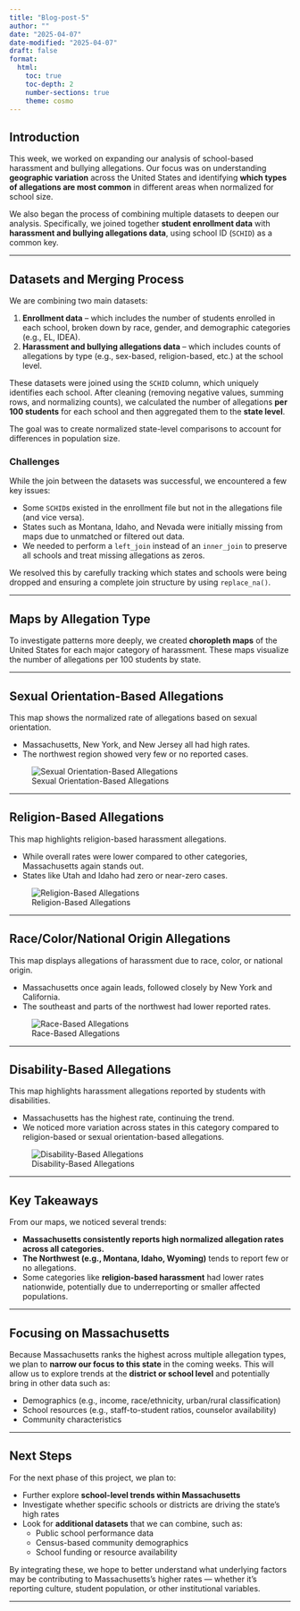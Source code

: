```yaml
---
title: "Blog-post-5"
author: ""
date: "2025-04-07"
date-modified: "2025-04-07"
draft: false
format:
  html:
    toc: true
    toc-depth: 2
    number-sections: true
    theme: cosmo
---
```


## Introduction

This week, we worked on expanding our analysis of school-based harassment and bullying allegations. Our focus was on understanding **geographic variation** across the United States and identifying **which types of allegations are most common** in different areas when normalized for school size.

We also began the process of combining multiple datasets to deepen our analysis. Specifically, we joined together **student enrollment data** with **harassment and bullying allegations data**, using school ID (`SCHID`) as a common key.

---

## Datasets and Merging Process

We are combining two main datasets:

1. **Enrollment data** – which includes the number of students enrolled in each school, broken down by race, gender, and demographic categories (e.g., EL, IDEA).
2. **Harassment and bullying allegations data** – which includes counts of allegations by type (e.g., sex-based, religion-based, etc.) at the school level.

These datasets were joined using the `SCHID` column, which uniquely identifies each school. After cleaning (removing negative values, summing rows, and normalizing counts), we calculated the number of allegations **per 100 students** for each school and then aggregated them to the **state level**.

The goal was to create normalized state-level comparisons to account for differences in population size.

### Challenges

While the join between the datasets was successful, we encountered a few key issues:

- Some `SCHID`s existed in the enrollment file but not in the allegations file (and vice versa).
- States such as Montana, Idaho, and Nevada were initially missing from maps due to unmatched or filtered out data.
- We needed to perform a `left_join` instead of an `inner_join` to preserve all schools and treat missing allegations as zeros.

We resolved this by carefully tracking which states and schools were being dropped and ensuring a complete join structure by using `replace_na()`.

---

## Maps by Allegation Type

To investigate patterns more deeply, we created **choropleth maps** of the United States for each major category of harassment. These maps visualize the number of allegations per 100 students by state.

---

## Sexual Orientation-Based Allegations

This map shows the normalized rate of allegations based on sexual orientation.

- Massachusetts, New York, and New Jersey all had high rates.
- The northwest region showed very few or no reported cases.

![Sexual Orientation-Based Allegations](sexualorientation.png)

---

## Religion-Based Allegations

This map highlights religion-based harassment allegations.

- While overall rates were lower compared to other categories, Massachusetts again stands out.
- States like Utah and Idaho had zero or near-zero cases.

![Religion-Based Allegations](religionbased.png)

---

## Race/Color/National Origin Allegations

This map displays allegations of harassment due to race, color, or national origin.

- Massachusetts once again leads, followed closely by New York and California.
- The southeast and parts of the northwest had lower reported rates.

![Race-Based Allegations](racebased.png)

---

## Disability-Based Allegations

This map highlights harassment allegations reported by students with disabilities.

- Massachusetts has the highest rate, continuing the trend.
- We noticed more variation across states in this category compared to religion-based or sexual orientation-based allegations.

![Disability-Based Allegations](disability.png)

---

## Key Takeaways

From our maps, we noticed several trends:

- **Massachusetts consistently reports high normalized allegation rates across all categories.**
- **The Northwest (e.g., Montana, Idaho, Wyoming)** tends to report few or no allegations.
- Some categories like **religion-based harassment** had lower rates nationwide, potentially due to underreporting or smaller affected populations.

---

## Focusing on Massachusetts

Because Massachusetts ranks the highest across multiple allegation types, we plan to **narrow our focus to this state** in the coming weeks. This will allow us to explore trends at the **district or school level** and potentially bring in other data such as:

- Demographics (e.g., income, race/ethnicity, urban/rural classification)
- School resources (e.g., staff-to-student ratios, counselor availability)
- Community characteristics

---

## Next Steps

For the next phase of this project, we plan to:

- Further explore **school-level trends within Massachusetts**
- Investigate whether specific schools or districts are driving the state's high rates
- Look for **additional datasets** that we can combine, such as:
  - Public school performance data
  - Census-based community demographics
  - School funding or resource availability

By integrating these, we hope to better understand what underlying factors may be contributing to Massachusetts's higher rates — whether it's reporting culture, student population, or other institutional variables.

---
